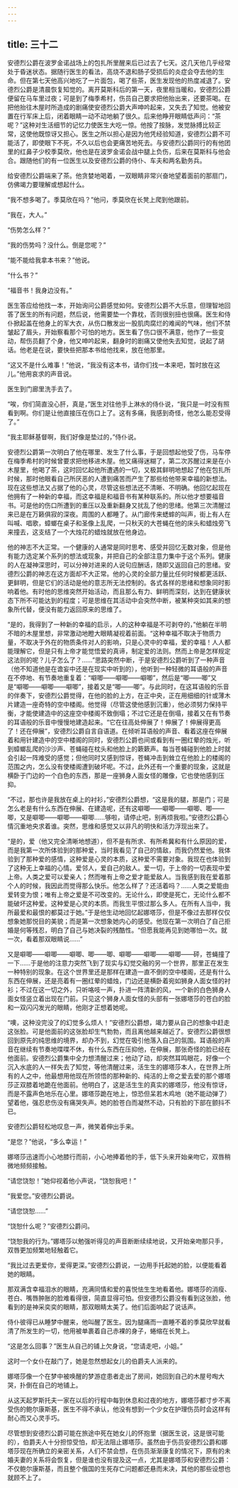 ```yaml
---
---
---
```

title: 三十二
---



安德烈公爵在波罗金诺战场上的包扎所里醒来后已过去了七天。这几天他几乎经常处于昏迷状态。据随行医生的看法，高烧不退和肠子受损后的炎症会夺去他的生命。但在第七天他高兴地吃了一片面包，喝了些茶，医生发现他的热度减退了。安德烈公爵是清晨恢复知觉的。离开莫斯科后的第一天，夜里相当暖和，安德烈公爵便留在马车里过夜；可是到了梅季希村，伤员自己要求把他抬出来，还要茶喝。在把他抬往木屋时所造成的剧痛使安德烈公爵大声呻吟起来，又失去了知觉。他被安置在行军床上后，闭着眼睛一动不动地躺了很久。后来他睁开眼睛低声问：“茶呢？”这种对生活细节的记忆力使医生大吃一惊。他按了按脉，发觉脉搏比较正常，这使他既惊讶又担心。医生之所以担心是因为他凭经验知道，安德烈公爵不可能活了，即使眼下不死，不久以后也会更痛苦地死去。与安德烈公爵同行的有他团里的红鼻子少校季莫欣，他也是在波罗金诺会战中腿上负伤，后来在莫斯科与他会合。跟随他们的有一位医生以及安德烈公爵的侍仆、车夫和两名勤务兵。

给安德烈公爵端来了茶。他贪婪地喝着，一双眼睛非常兴奋地望着面前的那扇门，仿佛竭力要理解或想起什么。

“我不想多喝了。季莫欣在吗？”他问，季莫欣在长凳上爬到他跟前。

“我在，大人。”

“伤势怎么样？”

“我的伤势吗？没什么。倒是您呢？”

“能不能给我拿本书来？”他说。

“什么书？”

“福音书！我身边没有。”

医生答应给他找一本，开始询问公爵感觉如何。安德烈公爵不大乐意，但理智地回答了医生的所有问题，然后说，他需要垫一个靠枕，否则很别扭也很痛。医生和侍仆掀起盖在他身上的军大衣，从伤口散发出一股肌肉腐烂的难闻的气味，他们不禁皱起了眉头，开始察看那个可怕的地方。医生看了伤口很不满意，他作了一些变动，帮伤员翻了个身，他又呻吟起来，翻身时的剧痛又使他失去知觉，说起了胡话。他老是在说，要快些把那本书给他找来，放在他那里。

“这又不是什么难事！”他说，“我没有这本书，请你们找一本来吧，暂时放在这儿。”他用哀求的声音说。

医生到门廊里洗手去了。

“唉，你们简直没心肝，真是，”医生对往他手上淋水的侍仆说，“我只是一时没有照看到啊。你们是让他直接压在伤口上了。这有多痛，我感到奇怪，他怎么能忍受得了。”

“我主耶稣基督啊，我们好像是垫过的，”侍仆说。

安德烈公爵第一次明白了他在哪里、发生了什么事，于是回想起他受了伤，马车停在梅季希村的时候曾要求把他移进木屋。他又痛得迷糊了，第二次苏醒过来是在小木屋里，他喝了茶，这时回忆起他所遭遇的一切，又极其鲜明地想起了他在包扎所时候，那时他眼看自己所厌恶的人遭到痛苦而产生了那些给他带来幸福的新想法。现在这些想法又占据了他的心灵，尽管这些想法还不清晰、不明确。他回忆起现在他拥有了一种新的幸福，而这幸福是和福音书有某种联系的。所以他才想要福音书。可是他的伤口所遭到的重压以及重新翻身又扰乱了他的思绪。他第三次清醒过来已是在万籁俱寂的深夜。周围的人都睡了。从门廊传来蟋蟀的叫声，街上有人在叫喊、唱歌，蟑螂在桌子和圣像上乱爬，一只秋天的大苍蝇在他的床头和蜡烛旁飞来撞去，这支结了一个大烛花的蜡烛就放在他身边。

他的神志不大正常。一个健康的人通常是同时思考、感受并回忆无数对象，但是他有能力选定某个系列的想法或现象，并把自己的全部注意力集中于这个系列。健康的人在凝神深思时，可以分神对进来的人说句应酬话，随即又返回自己的思绪。安德烈公爵的神志在这方面却不大正常。他的心灵的全部力量比任何时候都更活跃、更鲜明，但是它们的活动是他的意志所无法控制的。各式各样的思绪和想象同时影响着他。有时他的思维突然开始活动，而且那么有力、鲜明而深刻，达到在健康状态下所不可能达到的程度；可是思维在其活动中会突然中断，被某种突如其来的想象所代替，便没有能力返回原来的思维了。

“是的，我得到了一种新的幸福的启示，人的这种幸福是不可剥夺的，”他躺在半明不暗的木屋里想，非常激动地瞪大眼睛凝视着前面。“这种幸福不取决于物质力量，不取决于外在的物质条件对人的影响，只是心灵中的幸福，爱的幸福！人人都能理解它，但是只有上帝才能觉悟爱的真谛，制定爱的法则。然而上帝是怎样规定这法则的呢？儿子怎么了？……”思路突然中断，于是安德烈公爵听到了一种声音（他不知道他是在谵妄中还是在现实中听到的），他听到一种轻微的耳语般的声音在不停地、有节奏地重复着：“噼唧——噼唧——噼唧”，然后是“唧——唧”又是“噼唧——噼唧——噼唧”，接着又是“唧——唧”。与此同时，在这耳语般的乐音的伴奏下，安德烈公爵觉得，在他的脸的上方，在正中央，正在用细细的针或薄木片建造一座奇特的空中楼阁。他觉得（尽管这使他感到沉重），他必须努力保持平衡，才能使建造中的这座空中楼阁不致倒塌；不过它还是在倒塌，接着又在有节奏的耳语般的乐音中慢慢地建造起来。“它在往高处伸展了！伸展了！伸展得更高了！还在伸展”，安德烈公爵自言自语道。在倾听耳语般的声音、看着这座在伸展着和用针建造中的空中楼阁的同时，安德烈公爵也间或看到有一圈红晕的烛光，听到蟑螂乱爬的沙沙声、苍蝇碰在枕头和他脸上的簌簌声。每当苍蝇碰到他脸上时就会引起一阵难受的感觉；但他同时又感到惊讶，苍蝇冲击到耸立在他脸上的楼阁的范围之内，怎么没有使楼阁遭到破坏呢。不过，此外还有一个重要的现象，这就是横卧于门边的一个白色的东西，那是一座狮身人面女怪的雕像，它也使他感到压抑。

“不过，那也许是我放在桌上的衬衫，”安德烈公爵想，“这是我的腿，那是门；可是怎么老是有什么东西在伸展、在建造呢，还有这噼唧——噼唧——噼唧、唧——唧，又是噼唧——噼唧——噼唧……够啦，请停止吧，别再烦我啦。”安德烈公爵心情沉重地央求着谁。突然，思维和感觉又以非凡的明快和活力浮现出来了。



“是的，爱（他又完全清晰地想道），但不是有所求、有所希冀和有什么原因的爱，而是我第一次所体验到的那种爱，当时我看见了自己的情敌，而我仍然爱他。我体验到了那种爱的感情，这种爱是心灵的本质，这种爱不需要对象。我现在也体验到了这种无上幸福的心情。爱邻人，爱自己的敌人。爱一切，于上帝的一切表现中爱上帝。人类之爱可以爱亲人；然而唯有上帝之爱才能爱敌人。当我感到我在爱着那个人的时候，我因此而觉得那么快乐。他怎么样了？还活着吗？……人类之爱能由爱转变为恨；唯有上帝之爱是不可改变的。无论什么，即使是死亡，无论什么都不能破坏这种爱。这种爱是心灵的本质。而我生平恨过那么多人。在所有人当中，我所最爱和最恨的都莫过于她。”于是他生动地回忆起娜塔莎，但是不像过去那样仅仅想象她那悦目的美貌；而是第一次想象她内心的感受。他现在第一次明白了自己拒婚是何等残忍，明白了自己与她决裂的残酷性。“但愿我能再见到她哪怕一次。就一次，看着那双眼睛说……”

又是噼唧——噼唧——噼唧、唧——唧、噼唧——噼唧——噼唧——砰，苍蝇撞了一下……于是他的注意力突然飞到了现实与幻觉交融的另一个世界，那里正在发生一种特别的现象。在这个世界里还是那样在建造一直不倒的空中楼阁，还是有什么东西在伸展，还是亮着有一圈红晕的蜡烛，门边还是横卧着宛如狮身人面女怪的衬衫；不过在这一切之外，只听咯吱一声，扑进一阵清新的风，一个新的白色狮身人面女怪竖立着出现在门前。只见这个狮身人面女怪的头部有一张娜塔莎的苍白的脸和一双闪闪发光的眼睛，他刚才正想着她呢。

“噢，这种没完没了的幻觉多么烦人！”安德烈公爵想，竭力要从自己的想象中赶走这张脸。可是他面前的这张脸却生气勃勃，而且离他越来越近了。安德烈公爵很想回到原先的纯思维的境界，却办不到，幻觉在吸引他落入自己的氛围。耳语般的声音在继续有节奏地喋喋不休，有什么东西在压抑他，在伸展，那张奇怪的脸已经在他面前。安德烈公爵集中全力想清醒过来；他动了动，却突然耳鸣眼花，好像一个沉入水底的人一样失去了知觉，等他清醒过来，活生生的娜塔莎本人，在世界上所有的人之中，他最想用他现在所领悟的那种新的、纯洁的上帝之爱去爱的那个娜塔莎正双膝着地跪在他面前。他明白了，这是活生生的真实的娜塔莎，他没有惊讶，而是不露声色地乐在心里。娜塔莎跪在地上，惊恐但呆若木鸡地（她不能动弹了）望着他，强忍悲伤没有痛哭失声。她的脸苍白而凝然不动，只有脸的下部在颤抖不已。

安德烈公爵轻松地叹息一声，微笑着伸出手来。

“是您？”他说，“多么幸运！”

娜塔莎迅速而小心地膝行而前，小心地捧着他的手，低下头来开始亲吻它，双唇稍微地频频接触。

“请您饶恕！”她仰视着他小声说，“饶恕我吧！”

“我爱您。”安德烈公爵说。

“请您饶恕……”

“饶恕什么呢？”安德烈公爵问。

“饶恕我的行为。”娜塔莎以勉强听得见的声音断断续续地说，又开始亲吻那只手，双唇更加频繁地轻触着它。

“我比过去更爱你，爱得更深。”安德烈公爵说，一边用手托起她的脸，以便能看着她的眼睛。

那双满含幸福泪水的眼睛，充满同情和爱的喜悦怯生生地看着他。娜塔莎的消瘦、苍白、嘴唇肿胀的脸难看得很，简直显得可怕。但安德烈公爵没有看到这张脸，他看到的是神采奕奕的眼睛，那双眼睛太美了。他们后面响起了说话声。

侍仆彼得已从睡梦中醒来，他叫醒了医生。因为腿痛而一直睡不着的季莫欣早就看清了所发生的一切，他用被单裹着自己赤裸的身子，蜷缩在长凳上。

“这是怎么回事？”医生从自己的铺上欠身说，“您请走吧，小姐。”

这时一个女仆在敲门了，她是忽然想起女儿的伯爵夫人派来的。

娜塔莎像一个在梦中被唤醒的梦游症患者走出了房间，她回到自己的木屋号啕大哭，扑倒在自己的地铺上。

从这天起罗斯托夫一家在以后的行程中每到休息和过夜的地方，娜塔莎都寸步不离受伤的鲍尔康斯基，医生不得不承认，他没有想到一个少女在护理伤员时会这样有耐心而又心灵手巧。

尽管想到安德烈公爵可能在旅途中死在她女儿的怀抱里（据医生说，这是很可能的），伯爵夫人十分担惊受怕，却无法阻止娜塔莎。虽然由于伤员安德烈公爵和娜塔莎现在所确立的亲密关系，人们不禁会想，在伤员渐渐康复的情况下，原有的未婚夫妻的关系将会恢复，但是谁也没有提及这一点，尤其是娜塔莎和安德烈公爵：不仅鲍尔康斯基，而且整个俄国的生死存亡问题都还悬而未决，其他的那些设想也就顾不上了。